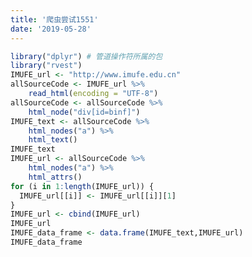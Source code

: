 ```yaml
---
title: '爬虫尝试1551'
date: '2019-05-28'
---
```

```r
library("dplyr") # 管道操作符所属的包
library("rvest")
IMUFE_url <- "http://www.imufe.edu.cn"
allSourceCode <- IMUFE_url %>%	
	read_html(encoding = "UTF-8") 
allSourceCode <- allSourceCode %>% 
	html_node("div[id=binf]")
IMUFE_text <- allSourceCode %>% 
	html_nodes("a") %>% 
	html_text()
IMUFE_text
IMUFE_url <- allSourceCode %>% 
	html_nodes("a") %>%
	html_attrs()
for (i in 1:length(IMUFE_url)) {
  IMUFE_url[[i]] <- IMUFE_url[[i]][1]
}
IMUFE_url <- cbind(IMUFE_url)
IMUFE_url
IMUFE_data_frame <- data.frame(IMUFE_text,IMUFE_url)
IMUFE_data_frame


```


